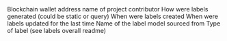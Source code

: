 <ParamField path="blockchain">
Blockchain
</ParamField>
<ParamField path="address">
wallet address
</ParamField>
<ParamField path="name">
name of project
</ParamField>
<ParamField path="contributor">
contributor
</ParamField>
<ParamField path="source">
How were labels generated (could be static or query)
</ParamField>
<ParamField path="created_at">
When were labels created
</ParamField>
<ParamField path="updated_at">
When were labels updated for the last time
</ParamField>
<ParamField path="model_name">
Name of the label model sourced from
</ParamField>
<ParamField path="label_type">
Type of label (see labels overall readme)
</ParamField>
